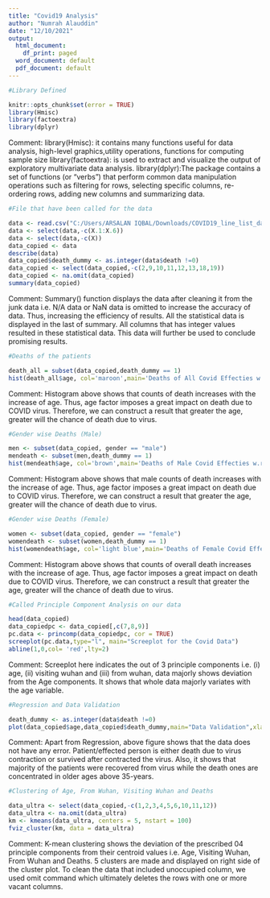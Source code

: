 ---
title: "Covid19 Analysis"
author: "Numrah Alauddin"
date: "12/10/2021"
output:
  html_document:
    df_print: paged
  word_document: default
  pdf_document: default
---
```{r}
#Library Defined

knitr::opts_chunk$set(error = TRUE)
library(Hmisc)
library(factoextra)
library(dplyr)
```


Comment:
library(Hmisc): it contains many functions useful for data analysis, high-level graphics,utility operations, functions for computing sample size 
library(factoextra): is used to extract and visualize the output of exploratory multivariate data analysis.
library(dplyr):The package contains a set of functions (or “verbs”) that perform common data manipulation operations such as filtering for rows, selecting specific columns, re-ordering rows, adding new columns and summarizing data.


```{r}
#File that have been called for the data

data <- read.csv("C:/Users/ARSALAN IQBAL/Downloads/COVID19_line_list_data.csv")
data <- select(data,-c(X.1:X.6))
data <- select(data,-c(X))
data_copied <- data
describe(data)
data_copied$death_dummy <- as.integer(data$death !=0)
data_copied <- select(data_copied,-c(2,9,10,11,12,13,18,19))
data_copied <- na.omit(data_copied)
summary(data_copied)
```


Comment:
Summary() function displays the data after cleaning it from the junk data i.e. N/A data or NaN data is omitted to increase the accuracy of data. Thus, increasing the efficiency of results.
All the statistical data is displayed in the last of summary. All columns that has integer values resulted in these statistical data. This data will further be used to conclude promising results.




```{r}
#Deaths of the patients

death_all = subset(data_copied,death_dummy == 1)
hist(death_all$age, col='maroon',main='Deaths of All Covid Effecties w.r.t Age',xlab="Age")
```


Comment:
Histogram above shows that counts of death increases with the increase of age. Thus, age factor imposes a great impact on death due to COVID virus. Therefore, we can construct a result that greater the age, greater will the chance of death due to virus.



```{r}
#Gender wise Deaths (Male)

men <- subset(data_copied, gender == "male")
mendeath <- subset(men,death_dummy == 1)
hist(mendeath$age, col='brown',main='Deaths of Male Covid Effecties w.r.t Age',xlab="Age")
```



Comment:
Histogram above shows that male counts of death increases with the increase of age. Thus, age factor imposes a great impact on death due to COVID virus. Therefore, we can construct a result that greater the age, greater will the chance of death due to virus.







```{R}
#Gender wise Deaths (Female)

women <- subset(data_copied, gender == "female")
womendeath <- subset(women,death_dummy == 1)
hist(womendeath$age, col='light blue',main='Deaths of Female Covid Effecties w.r.t Age',xlab="Age")
```



Comment:
Histogram above shows that counts of overall death increases with the increase of age. Thus, age factor imposes a great impact on death due to COVID virus. Therefore, we can construct a result that greater the age, greater will the chance of death due to virus.





```{R}
#Called Principle Component Analysis on our data

head(data_copied)
data_copiedpc <- data_copied[,c(7,8,9)]
pc.data <- princomp(data_copiedpc, cor = TRUE)
screeplot(pc.data,type="l", main="Screeplot for the Covid Data")
abline(1,0,col= 'red',lty=2)
```



Comment:
Screeplot here indicates the out of 3 principle components i.e. (i) age, (ii) visiting wuhan and (iii) from wuhan, data majorly shows deviation from the Age components. It shows that whole data majorly variates with the age variable.


```{r}
#Regression and Data Validation

death_dummy <- as.integer(data$death !=0)
plot(data_copied$age,data_copied$death_dummy,main="Data Validation",xlab = "Age",ylab = "Probability")
```



Comment:
Apart from Regression, above figure shows that the data does not have any error. Patient/effected person is either death due to virus contraction or survived after contracted the virus. Also, it shows that majority of the patients were recovered from virus while the death ones are concentrated in older ages above 35-years.



```{r}
#Clustering of Age, From Wuhan, Visiting Wuhan and Deaths

data_ultra <- select(data_copied,-c(1,2,3,4,5,6,10,11,12))
data_ultra <- na.omit(data_ultra)
km <- kmeans(data_ultra, centers = 5, nstart = 100)
fviz_cluster(km, data = data_ultra)
```



Comment:
K-mean clustering shows the deviation of the prescribed 04 principle components from their centroid values i.e. Age, Visiting Wuhan, From Wuhan and Deaths. 5 clusters are made and displayed on right side of the cluster plot. To clean the data that included unoccupied column, we used omit command which ultimately deletes the rows with one or more vacant columns.